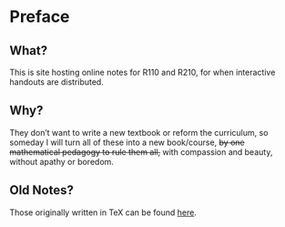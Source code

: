# Preface {.unnumbered}

## What?

This is site hosting online notes for R110 and R210, for when interactive handouts are distributed.

## Why?

They don't want to write a new textbook or reform the curriculum, so someday I will turn all of these into a new book/course, ~~by one mathematical pedagogy to rule them all,~~ with compassion and beauty, without apathy or boredom.

## Old Notes?

Those originally written in TeX can be found [here](https://www.overleaf.com/project/64fc3139393e43431b1f977f).
